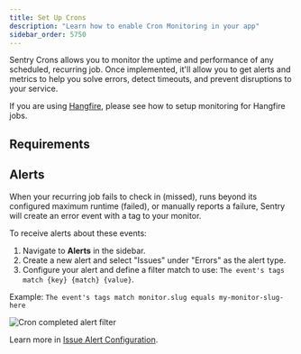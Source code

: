 ```yaml
---
title: Set Up Crons
description: "Learn how to enable Cron Monitoring in your app"
sidebar_order: 5750
---
```


Sentry Crons allows you to monitor the uptime and performance of any scheduled, recurring job. Once implemented, it'll allow you to get alerts and metrics to help you solve errors, detect timeouts, and prevent disruptions to your service.

<Note>

If you are using [Hangfire](https://www.hangfire.io/), please see <PlatformLink to="/crons/hangfire">how to setup monitoring for Hangfire jobs</PlatformLink>.

</Note>

## Requirements

<PlatformContent includePath="crons/requirements" />

<PlatformContent includePath="crons/setup" />

## Alerts

When your recurring job fails to check in (missed), runs beyond its configured maximum runtime (failed), or manually reports a failure, Sentry will create an error event with a tag to your monitor.

To receive alerts about these events:

1. Navigate to **Alerts** in the sidebar.
2. Create a new alert and select "Issues" under "Errors" as the alert type.
3. Configure your alert and define a filter match to use: `The event's tags match {key} {match} {value}`.

Example: `The event's tags match monitor.slug equals my-monitor-slug-here`

![Cron completed alert filter](/platforms/php/common/crons/crons-alerts-example.png)

Learn more in [Issue Alert Configuration](/product/alerts/create-alerts/issue-alert-config/).
